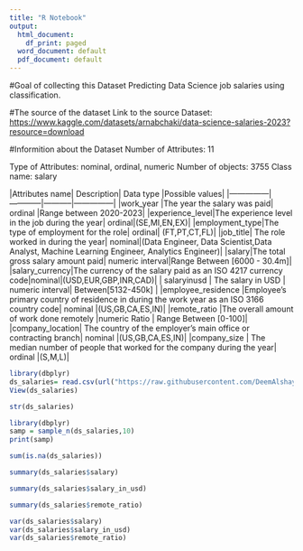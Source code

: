 ---
title: "R Notebook"
output:
  html_document:
    df_print: paged
  word_document: default
  pdf_document: default
---

#Goal of collecting this Dataset Predicting Data Science job salaries using classification.

#The source of the dataset Link to the source Dataset: <https://www.kaggle.com/datasets/arnabchaki/data-science-salaries-2023?resource=download>

#Informition about the Dataset Number of Attributes: 11

Type of Attributes: nominal, ordinal, numeric
Number of objects: 3755
Class name: salary

  |Attributes name| Description| Data type |Possible values|
    |---------------|------------|-----------|---------------|
    |work_year      |The year the salary was paid| ordinal |Range between 2020-2023|
    |experience_level|The experience level in the job during the year| ordinal|(SE,MI,EN,EX)|
    |employment_type|The type of employment for the role| ordinal| (FT,PT,CT,FL)|
    |job_title| The role worked in during the year| nominal|(Data Engineer, Data Scientist,Data Analyst, Machine Learning Engineer, Analytics Engineer)|
    |salary|The total gross salary amount paid| numeric interval|Range Between [6000 - 30.4m]|
    |salary_currency|The currency of the salary paid as an ISO 4217 currency code|nominal|(USD,EUR,GBP,INR,CAD)|
    | salaryinusd        |  The salary in USD      |    numeric interval| Between[5132-450k]           |
    |employee_residence |Employee's primary country of residence in during the work year as an ISO 3166 country code| nominal |(US,GB,CA,ES,IN)|
    |remote_ratio |The overall amount of work done remotely |numeric Ratio | Range Between [0-100]|
    |company_location| The country of the employer's main office or contracting branch| nominal |(US,GB,CA,ES,IN)|
    |company_size | The median number of people that worked for the company during the year| ordinal |(S,M,L)|

```{r}
library(dbplyr)
ds_salaries= read.csv(url("https://raw.githubusercontent.com/DeemAlshaye/Miningproject/main/dataset/ds_salaries.csv"), header=TRUE)
View(ds_salaries)
```

```{r}
str(ds_salaries)
```

```{r}
library(dbplyr)
samp = sample_n(ds_salaries,10)
print(samp)
```

```{r}
sum(is.na(ds_salaries))
```

```{r}
summary(ds_salaries$salary)
```

```{r}
summary(ds_salaries$salary_in_usd)
```

```{r}
summary(ds_salaries$remote_ratio)
```

```{r}
var(ds_salaries$salary)
var(ds_salaries$salary_in_usd)
var(ds_salaries$remote_ratio)
```
